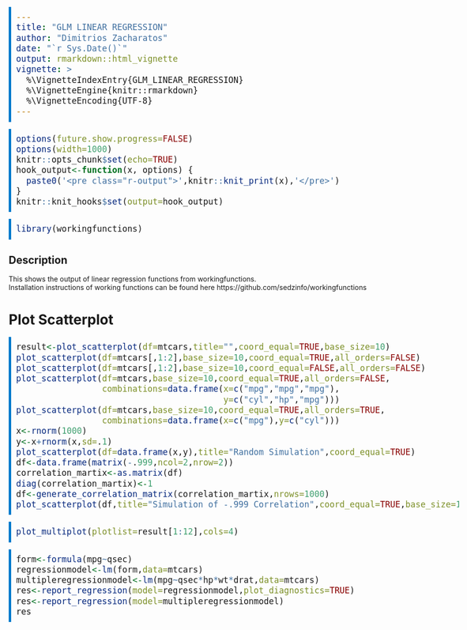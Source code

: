 ```yaml
---
title: "GLM LINEAR REGRESSION"
author: "Dimitrios Zacharatos"
date: "`r Sys.Date()`"
output: rmarkdown::html_vignette
vignette: >
  %\VignetteIndexEntry{GLM_LINEAR_REGRESSION}
  %\VignetteEngine{knitr::rmarkdown}
  %\VignetteEncoding{UTF-8}
---
```

  
<style>
body { max-width: 95%; margin: 0 auto; padding: 0; } 
.container { width: 100%; max-width: none; } 
/* Example for wider tables */ 
table { width: 80%; table-layout: fixed; } 
th, td { padding: 8px; text-align: left; } 
/* Styling for input code */
pre { 
  background-color: #f4f4f4; /* Light gray background for input */
  border-left: 5px solid #007ACC; /* Blue border */
  padding: 10px;
  font-size: 20px !important;
}
/* Styling for output */
pre.r-output {
  background-color: #e8f5e9; /* Light green background for output */
  border-left: 5px solid #388E3C; /* Green border */
  padding: 10px;
  font-size: 15px !important;
}
</style>

```r
options(future.show.progress=FALSE)
options(width=1000)
knitr::opts_chunk$set(echo=TRUE)
hook_output<-function(x, options) {
  paste0('<pre class="r-output">',knitr::knit_print(x),'</pre>')
}
knitr::knit_hooks$set(output=hook_output)
```

```r
library(workingfunctions)
```

## Description
This shows the output of linear regression functions from workingfunctions.  
Installation instructions of working functions can be found here https://github.com/sedzinfo/workingfunctions

# Plot Scatterplot
```r
result<-plot_scatterplot(df=mtcars,title="",coord_equal=TRUE,base_size=10)
plot_scatterplot(df=mtcars[,1:2],base_size=10,coord_equal=TRUE,all_orders=FALSE)
plot_scatterplot(df=mtcars[,1:2],base_size=10,coord_equal=FALSE,all_orders=FALSE)
plot_scatterplot(df=mtcars,base_size=10,coord_equal=TRUE,all_orders=FALSE,
                 combinations=data.frame(x=c("mpg","mpg","mpg"),
                                         y=c("cyl","hp","mpg")))
plot_scatterplot(df=mtcars,base_size=10,coord_equal=TRUE,all_orders=TRUE,
                 combinations=data.frame(x=c("mpg"),y=c("cyl")))
x<-rnorm(1000)
y<-x+rnorm(x,sd=.1)
plot_scatterplot(df=data.frame(x,y),title="Random Simulation",coord_equal=TRUE)
df<-data.frame(matrix(-.999,ncol=2,nrow=2))
correlation_martix<-as.matrix(df)
diag(correlation_martix)<-1
df<-generate_correlation_matrix(correlation_martix,nrows=1000)
plot_scatterplot(df,title="Simulation of -.999 Correlation",coord_equal=TRUE,base_size=10)
```

```r
plot_multiplot(plotlist=result[1:12],cols=4)
```

```r
form<-formula(mpg~qsec)
regressionmodel<-lm(form,data=mtcars)
multipleregressionmodel<-lm(mpg~qsec*hp*wt*drat,data=mtcars)
res<-report_regression(model=regressionmodel,plot_diagnostics=TRUE)
res<-report_regression(model=multipleregressionmodel)
res
```
